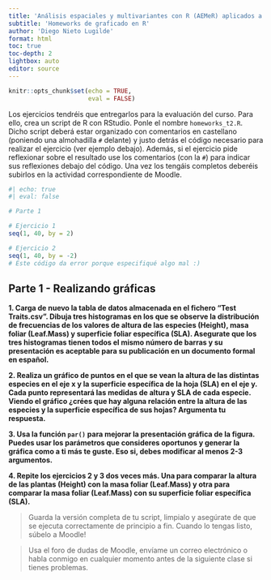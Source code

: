 ---
title: 'Análisis espaciales y multivariantes con R (AEMeR) aplicados a estudios de biodiversidad'
subtitle: 'Homeworks de graficado en R'
author: 'Diego Nieto Lugilde'
format: html
toc: true
toc-depth: 2
lightbox: auto
editor: source
---

```{r setup, include=FALSE}
knitr::opts_chunk$set(echo = TRUE,
                      eval = FALSE)
```

::: {.callout-note collapse=false}
Los ejercicios tendréis que entregarlos para la evaluación del curso. Para ello, crea un script de R con RStudio. Ponle el nombre `homeworks_t2.R`. Dicho script deberá estar organizado con comentarios en castellano (poniendo una almohadilla `#` delante) y justo detrás el código necesario para realizar el ejercicio (ver ejemplo debajo). Además, si el ejercicio pide reflexionar sobre el resultado use los comentarios (con la `#`) para indicar sus reflexiones debajo del código. Una vez los tengáis completos deberéis subirlos en la actividad correspondiente de Moodle.

```{r}
#| echo: true
#| eval: false

# Parte 1

# Ejercicio 1
seq(1, 40, by = 2)

# Ejercicio 2
seq(1, 40, by = -2)
# Este código da error porque especifiqué algo mal :)

```
:::


## Parte 1 - Realizando gráficas

**1. Carga de nuevo la tabla de datos almacenada en el fichero "Test Traits.csv". Dibuja tres histogramas en los que se observe la distribución de frecuencias de los valores de altura de las especies (Height), masa foliar (Leaf.Mass) y superficie foliar específica (SLA). Asegurate que los tres histogramas tienen todos el mismo número de barras y su presentación es aceptable para su publicación en un documento formal en español.**

**2. Realiza un gráfico de puntos en el que se vean la altura de las distintas especies en el eje x y la superficie específica de la hoja (SLA) en el eje y. Cada punto representará las medidas de altura y SLA de cada especie. Viendo el gráfico ¿crées que hay alguna relación entre la altura de las especies y la superficie específica de sus hojas? Argumenta tu respuesta.**

**3. Usa la función `par()` para mejorar la presentación gráfica de la figura. Puedes usar los parámetros que consideres oportunos y generar la gráfica como a ti más te guste. Eso si, debes modificar al menos 2-3 argumentos.**

**4. Repite los ejercicios 2 y 3 dos veces más. Una para comparar la altura de las plantas (Height) con la masa foliar (Leaf.Mass) y otra para comparar la masa foliar (Leaf.Mass) con su superficie foliar específica (SLA).**




> Guarda la versión completa de tu script, limpialo y asegúrate de que se ejecuta correctamente de principio a fin. Cuando lo tengas listo, súbelo a Moodle!

> Usa el foro de dudas de Moodle, envíame un correo electrónico o habla conmigo en cualquier momento antes de la siguiente clase si tienes problemas.